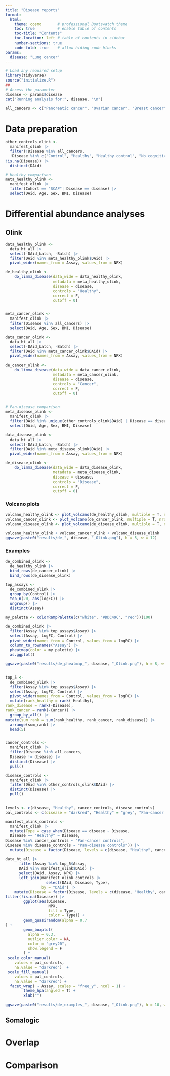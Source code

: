 ```yaml
---
title: "Disease reports"
format: 
  html:
    theme: cosmo       # professional Bootswatch theme
    toc: true          # enable table of contents
    toc-title: "Contents"
    toc-location: left # table of contents in sidebar
    number-sections: true
    code-fold: true    # allow hiding code blocks
params:
  disease: "Lung cancer"
---
```


```r
# Load any required setup
library(tidyverse)
source("initialize.R")
##
# Access the parameter
disease <- params$disease
cat("Running analysis for:", disease, "\n")

all_cancers <- c("Pancreatic cancer", "Ovarian cancer", "Breast cancer", "Lung cancer", "Colorectal cancer", "Prostate cancer")
```

# Data preparation 

```r
other_controls_olink <- 
  manifest_olink |> 
  filter(!Disease %in% all_cancers,
  !Disease %in% c("Control", "Healthy", "Healthy control", "No cognitive impairment", "No diagnosis", "healthy"),
!is.na(Disease)) |>
  distinct(DAid)

# Healthy comparison
meta_healthy_olink <- 
  manifest_olink |> 
  filter(Cohort == "SCAP"| Disease == disease) |> 
  select(DAid, Age, Sex, BMI, Disease)
```

# Differential abundance analyses

## Olink 

```r
data_healthy_olink <- 
  data_ht_all |> 
  select(-DAid_batch, -Batch) |> 
  filter(DAid %in% meta_healthy_olink$DAid) |> 
  pivot_wider(names_from = Assay, values_from = NPX)

de_healthy_olink <-     
    do_limma_disease(data_wide = data_healthy_olink,
                     metadata = meta_healthy_olink,
                     disease = disease,
                     controls = "Healthy",
                     correct = F,
                     cutoff = 0) 


meta_cancer_olink <- 
  manifest_olink |> 
  filter(Disease %in% all_cancers) |> 
  select(DAid, Age, Sex, BMI, Disease)

data_cancer_olink <- 
  data_ht_all |> 
  select(-DAid_batch, -Batch) |> 
  filter(DAid %in% meta_cancer_olink$DAid) |> 
  pivot_wider(names_from = Assay, values_from = NPX)

de_cancer_olink <-     
    do_limma_disease(data_wide = data_cancer_olink,
                     metadata = meta_cancer_olink,
                     disease = disease,
                     controls = "Cancer",
                     correct = F,
                     cutoff = 0) 


# Pan-disease comparison
meta_disease_olink <- 
  manifest_olink |> 
  filter(DAid %in% unique(other_controls_olink$DAid) | Disease == disease) |> 
  select(DAid, Age, Sex, BMI, Disease)

data_disease_olink <- 
  data_ht_all |> 
  select(-DAid_batch, -Batch) |> 
  filter(DAid %in% meta_disease_olink$DAid) |> 
  pivot_wider(names_from = Assay, values_from = NPX)

de_disease_olink <-     
    do_limma_disease(data_wide = data_disease_olink,
                     metadata = meta_disease_olink,
                     disease = disease,
                     controls = "Disease",
                     correct = F,
                     cutoff = 0) 


```

### Volcano plots

```r
volcano_healthy_olink <- plot_volcano(de_healthy_olink, multiple = T, nrow = 2, cutoff = 0) + ggtitle("Healthy")
volcano_cancer_olink <- plot_volcano(de_cancer_olink, multiple = T, nrow = 2, cutoff = 0) + ggtitle("Pan-cancer")
volcano_disease_olink <- plot_volcano(de_disease_olink, multiple = T, nrow = 2, cutoff = 0) + ggtitle("Pan-disease")

volcano_healthy_olink + volcano_cancer_olink + volcano_disease_olink
ggsave(paste0("results/de_", disease, "_Olink.png"), h = 5, w = 12)
```
### Examples

```r
de_combined_olink <- 
  de_healthy_olink |> 
  bind_rows(de_cancer_olink) |> 
  bind_rows(de_disease_olink)

top_assays <- 
  de_combined_olink |> 
  group_by(Control) |> 
  top_n(20, abs(logFC)) |> 
  ungroup() |> 
  distinct(Assay)

my_palette <- colorRampPalette(c("white", "#DDC49C", "red"))(100)

de_combined_olink |>
  filter(Assay %in% top_assays$Assay) |> 
  select(Assay, logFC, Control) |> 
  pivot_wider(names_from = Control, values_from = logFC) |> 
  column_to_rownames("Assay") |> 
  pheatmap(color = my_palette) |> 
  as.ggplot()

ggsave(paste0("results/de_pheatmap_", disease, "_Olink.png"), h = 8, w = 5)


top_5 <- 
  de_combined_olink |>
  filter(Assay %in% top_assays$Assay) |> 
  select(Assay, logFC, Control) |> 
  pivot_wider(names_from = Control, values_from = logFC) |> 
  mutate(rank_healthy = rank(-Healthy),
rank_disease = rank(-Disease),
rank_cancer = rank(-Cancer)) |> 
  group_by_all() |> 
mutate(sum_rank = sum(rank_healthy, rank_cancer, rank_disease)) |> 
  arrange(sum_rank) |> 
  head(5)


cancer_controls <- 
  manifest_olink |> 
  filter(Disease %in% all_cancers,
  Disease != disease) |> 
  distinct(Disease) |> 
  pull()

disease_controls <- 
  manifest_olink |> 
  filter(DAid %in% other_controls_olink$DAid) |> 
  distinct(Disease) |> 
  pull()


levels <- c(disease, "Healthy", cancer_controls, disease_controls)
pal_controls <- c(disease = "darkred", "Healthy" = "grey", "Pan-cancer controls" = "#DDC49C", "Pan-disease controls" = "#99B2A6")

manifest_olink_controls <- 
  manifest_olink |> 
  mutate(Type = case_when(Disease == disease ~ Disease,
  Disease == "Healthy" ~ Disease,
Disease %in% cancer_controls ~ "Pan-cancer controls",
Disease %in% disease_controls ~ "Pan-disease controls")) |> 
  mutate(Disease = factor(Disease, levels = c(disease, "Healthy", cancer_controls, disease_controls)))

data_ht_all |>
      filter(Assay %in% top_5$Assay,
      DAid %in% manifest_olink$DAid) |>
      select(DAid, Assay, NPX) |>
      left_join(manifest_olink_controls |>
                  select(DAid, Disease, Type),
                by = "DAid") |>
    mutate(Disease = factor(Disease, levels = c(disease, "Healthy", cancer_controls, disease_controls))) |> 
filter(!is.na(Disease)) |> 
        ggplot(aes(Disease,
                   NPX,
                   fill = Type,
                   color = Type)) +
        geom_quasirandom(alpha = 0.7
) +
        geom_boxplot(
          alpha = 0.3,
          outlier.color = NA,
          color = "grey20",
          show.legend = F
        ) +
 scale_color_manual(
    values = pal_controls,
    na.value = "darkred")  +
 scale_fill_manual(
    values = pal_controls,
    na.value = "darkred") +  
  facet_wrap( ~ Assay, scales = "free_y", ncol = 1) +
        theme_hpa(angled = T) +
        xlab("") 

ggsave(paste0("results/de_examples_", disease, "_Olink.png"), h = 10, w = 10)

```

## Somalogic

# Overlap

# Comparison